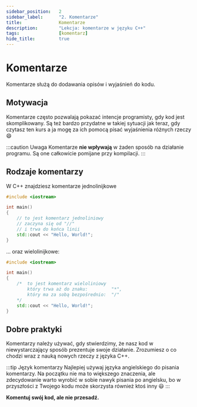 ```yaml
---
sidebar_position: 	2
sidebar_label:		"2. Komentarze"
title:				Komentarze
description: 		"Lekcja: komentarze w języku C++"
tags:				[komentarz]
hide_title:			true
---
```


# Komentarze

Komentarze służą do dodawania opisów i wyjaśnień do kodu.

## Motywacja

Komentarze często pozwalają pokazać intencje programisty, gdy kod jest skomplikowany.
Są też bardzo przydatne w takiej sytuacji jak teraz, gdy czytasz ten kurs
a ja mogę za ich pomocą pisać wyjaśnienia różnych rzeczy 😄

:::caution Uwaga
Komentarze **nie wpływają** w żaden sposób na działanie programu.
Są one całkowicie pomijane przy kompilacji.
:::

## Rodzaje komentarzy

W C++ znajdziesz komentarze jednolinijkowe

```cpp
#include <iostream>

int main()
{
	// to jest komentarz jednoliniowy
	// zaczyna się od "//"
	// i trwa do końca linii
	std::cout << "Hello, World!";
}
```

... oraz wielolinijkowe:

```cpp
#include <iostream>

int main()
{
	/*	to jest komentarz wieloliniowy
		który trwa aż do znaku:			"*",
		który ma za sobą bezpośrednio:	"/"
	*/
	std::cout << "Hello, World!";
}
```

## Dobre praktyki

Komentarzy należy używać, gdy stwierdzimy, że nasz kod w niewystarczający sposób
prezentuje swoje działanie. Zrozumiesz o co chodzi wraz z nauką nowych rzeczy
z języka C++.

:::tip Język komentarzy
Najlepiej używaj języka angielskiego do pisania komentarzy.
Na początku nie ma to większego znaczenia, ale zdecydowanie
warto wyrobić w sobie nawyk pisania po angielsku, bo
w przyszłości z Twojego kodu może skorzysta również ktoś inny 😃
:::

**Komentuj swój kod, ale nie przesadź.**
